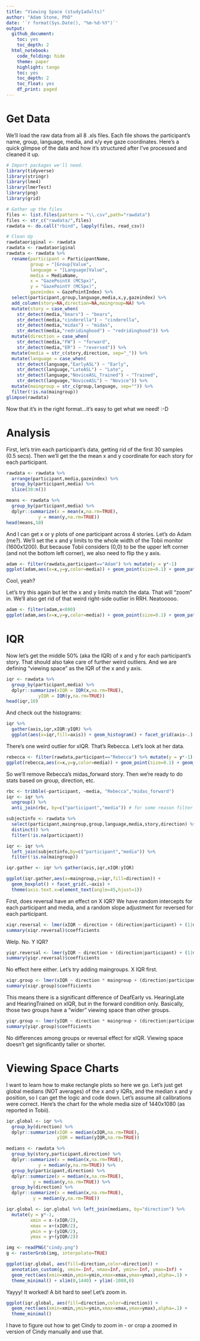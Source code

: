 ```yaml
---
title: "Viewing Space (study1adults)"
author: "Adam Stone, PhD" 
date: '`r format(Sys.Date(), "%m-%d-%Y")`'
output:
  github_document:
    toc: yes
    toc_depth: 2
  html_notebook:
    code_folding: hide
    theme: paper
    highlight: tango
    toc: yes
    toc_depth: 2
    toc_float: yes
    df_print: paged
---
```


# Get Data
We'll load the raw data from all 8 .xls files. Each file shows the participant's name, group, language, media, and x/y eye gaze coordinates. Here's a quick glimpse of the data and how it's structured after I've processed and cleaned it up. 
```r
# Import packages we'll need.
library(tidyverse)
library(stringr)
library(lme4)
library(lmerTest)
library(png)
library(grid)

# Gather up the files
files <- list.files(pattern = "\\.csv",path="rawdata")
files <- str_c("rawdata/",files)
rawdata <- do.call("rbind", lapply(files, read_csv))

# Clean Up
rawdataoriginal <- rawdata
rawdata <- rawdataoriginal
rawdata <- rawdata %>%
  rename(participant = ParticipantName,
         group = "[Group]Value",
         language = "[Language]Value",
         media = MediaName,
         x = "GazePointX (MCSpx)",
         y = "GazePointY (MCSpx)",
         gazeindex = GazePointIndex) %>%
  select(participant,group,language,media,x,y,gazeindex) %>%
  add_column(story=NA,direction=NA,maingroup=NA) %>%
  mutate(story = case_when(
    str_detect(media,"bears") ~ "bears",
    str_detect(media,"cinderella") ~ "cinderella",   
    str_detect(media,"midas") ~ "midas",
    str_detect(media,"redridinghood") ~ "redridinghood")) %>%
  mutate(direction = case_when(
    str_detect(media,"FW") ~ "forward",
    str_detect(media,"ER") ~ "reversed")) %>%
  mutate(media = str_c(story,direction, sep="_")) %>%
  mutate(language = case_when(
    str_detect(language,"EarlyASL") ~ "Early",
    str_detect(language,"LateASL") ~ "Late",
    str_detect(language,"NoviceASL_Trained") ~ "Trained",
    str_detect(language,"NoviceASL") ~ "Novice")) %>%
  mutate(maingroup = str_c(group,language, sep="")) %>%
  filter(!is.na(maingroup))
glimpse(rawdata)
```

Now that it's in the right format...it's easy to get what we need! :-D 

# Analysis

First, let's trim each participant's data, getting rid of the first 30 samples (0.5 secs). Then we'll get the the mean x and y coordinate for each story for each participant.

```r
rawdata <- rawdata %>%
  arrange(participant,media,gazeindex) %>%
  group_by(participant,media) %>%
  slice(30:n())

means <- rawdata %>%
  group_by(participant,media) %>%
  dplyr::summarize(x = mean(x,na.rm=TRUE),
            y = mean(y,na.rm=TRUE))
head(means,10)
```

And I can get x or y plots of one participant across 4 stories. Let's do Adam (me?). We'll set the x and y limits to the whole width of the Tobii monitor (1600x1200). But because Tobii considers (0,0) to be the upper left corner (and not the bottom left corner), we also need to flip the y axis. 

```r
adam <- filter(rawdata,participant=="Adam") %>% mutate(y = y*-1)
ggplot(adam,aes(x=x,y=y,color=media)) + geom_point(size=0.1) + geom_path() + facet_wrap("media",ncol=2,nrow=2) + guides(color="none") + scale_x_continuous(limit=c(0,1600)) + scale_y_continuous(limit=c(-1200,0))
```
Cool, yeah? 

Let's try this again but let the x and y limits match the data. That will "zoom" in. We'll also get rid of that weird right-side outlier in RRH.  Neatooooo. 

```r
adam <- filter(adam,x<800)
ggplot(adam,aes(x=x,y=y,color=media)) + geom_point(size=0.1) + geom_path() + facet_wrap("media",ncol=2,nrow=2) + guides(color="none") 
```

# IQR 
Now let's get the middle 50% (aka the IQR) of x and y for each participant's story. That should also take care of further weird outliers. And we are defining "viewing space" as the IQR of the x and y axis. 

```r
iqr <- rawdata %>%
  group_by(participant,media) %>%
  dplyr::summarize(xIQR = IQR(x,na.rm=TRUE),
            yIQR = IQR(y,na.rm=TRUE))
head(iqr,10)
```

And check out the histograms:

```r
iqr %>% 
  gather(axis,iqr,xIQR:yIQR) %>%
  ggplot(aes(x=iqr,fill=axis)) + geom_histogram() + facet_grid(axis~.)
```

There's one weird outlier for xIQR. That's Rebecca. Let's look at her data. 

```r
rebecca <- filter(rawdata,participant=="Rebecca") %>% mutate(y = y*-1)
ggplot(rebecca,aes(x=x,y=y,color=media)) + geom_point(size=0.1) + geom_path() + facet_wrap("media",ncol=2,nrow=2) + guides(color="none") + xlim(0,1440) + ylim(-1080,0)
```

So we'll remove Rebecca's midas_forward story. Then we're ready to do stats based on group, direction, etc. 

```r
rbc <- tribble(~participant, ~media, "Rebecca","midas_forward")
iqr <- iqr %>%
  ungroup() %>%
  anti_join(rbc, by=c("participant","media")) # for some reason filter wouldn't work

subjectinfo <- rawdata %>%
  select(participant,maingroup,group,language,media,story,direction) %>%
  distinct() %>%
  filter(!is.na(participant))

iqr <- iqr %>%
  left_join(subjectinfo,by=c("participant","media")) %>%
  filter(!is.na(maingroup))

iqr.gather <- iqr %>% gather(axis,iqr,xIQR:yIQR)

ggplot(iqr.gather,aes(x=maingroup,y=iqr,fill=direction)) + 
  geom_boxplot() + facet_grid(.~axis) +
  theme(axis.text.x=element_text(angle=45,hjust=1))

```

First, does reversal have an effect on X IQR? We have random intercepts for each participant and media, and a random slope adjustment for reversed for each participant. 

```r
xiqr.reversal <- lmer(xIQR ~ direction + (direction|participant) + (1|media), data = iqr)
summary(xiqr.reversal)$coefficients
```
 
Welp. No. Y IQR?
```r
yiqr.reversal <- lmer(yIQR ~ direction + (direction|participant) + (1|media), data = iqr)
summary(yiqr.reversal)$coefficients
```

No effect here either. Let's try adding maingroups. X IQR first. 
```r
xiqr.group <- lmer(xIQR ~ direction * maingroup + (direction|participant) + (1|media), data = iqr)
summary(xiqr.group)$coefficients
```

This means there is a significant difference of DeafEarly vs. HearingLate and HearingTrained on xIQR, but in the forward condition only. Basically, those two groups have a "wider" viewing space than other groups.

```r
yiqr.group <- lmer(yIQR ~ direction * maingroup + (direction|participant) + (1|media), data = iqr)
summary(yiqr.group)$coefficients
```
No differences among groups or reversal effect for xIQR. Viewing space doesn't get significantly taller or shorter. 

# Viewing Space Charts
I want to learn how to make rectangle plots so here we go. Let's just get global medians (NOT averages) of the x and y IQRs, and the median x and y position, so I can get the logic and code down. Let's assume all calibrations were correct. Here's the chart for the whole media size of 1440x1080 (as reported in Tobii). 
```r
iqr.global <- iqr %>%
  group_by(direction) %>%
  dplyr::summarize(xIQR = median(xIQR,na.rm=TRUE),
                   yIQR = median(yIQR,na.rm=TRUE))

medians <- rawdata %>%
  group_by(story,participant,direction) %>%
  dplyr::summarize(x = median(x,na.rm=TRUE),
            y = median(y,na.rm=TRUE)) %>%
  group_by(participant,direction) %>%
  dplyr::summarize(x = median(x,na.rm=TRUE),
          y = median(y,na.rm=TRUE)) %>%
  group_by(direction) %>%
  dplyr::summarize(x = median(x,na.rm=TRUE),
          y = median(y,na.rm=TRUE))

iqr.global <- iqr.global %>% left_join(medians, by="direction") %>%
  mutate(y = y*-1,
         xmin = x-(xIQR/2),
         xmax = x+(xIQR/2),
         ymin = y-(yIQR/2),
         ymax = y+(yIQR/2))

img <- readPNG("cindy.png")
g <- rasterGrob(img, interpolate=TRUE) 

ggplot(iqr.global, aes(fill=direction,color=direction)) +
  annotation_custom(g, xmin=-Inf, xmax=Inf, ymin=-Inf, ymax=Inf) +
  geom_rect(aes(xmin=xmin,ymin=ymin,xmax=xmax,ymax=ymax),alpha=.1) + 
  theme_minimal() + xlim(0,1440) + ylim(-1080,0)

```

Yayyy! It worked! A bit hard to see! Let's zoom in. 


```r
ggplot(iqr.global, aes(fill=direction,color=direction)) +
  geom_rect(aes(xmin=xmin,ymin=ymin,xmax=xmax,ymax=ymax),alpha=.1) + 
  theme_minimal()
```
I have to figure out how to get Cindy to zoom in - or crop a zoomed in version of Cindy manually and use that.
